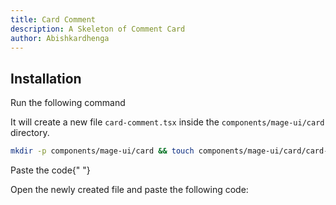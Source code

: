```yaml
---
title: Card Comment
description: A Skeleton of Comment Card
author: Abishkardhenga
---
```


<ComponentPreview name="card-card-comment--docs" />

## Installation

<Steps>

<Step>Run the following command</Step>

It will create a new file `card-comment.tsx` inside the `components/mage-ui/card` directory.

```bash
mkdir -p components/mage-ui/card && touch components/mage-ui/card/card-comment.tsx
```

<Step>Paste the code</Step>{" "}

Open the newly created file and paste the following code:

```jsx file=<rootDir>/mage-ui/card/card-comment.tsx

```

</Steps>
